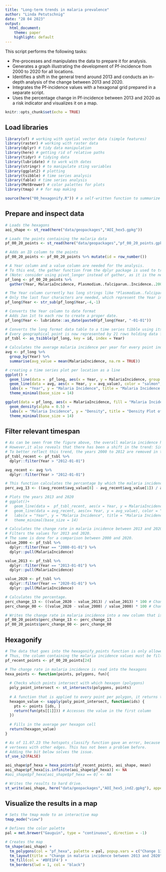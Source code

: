 ```yaml
---
title: "Long-term trends in malaria prevalence"
author: "Linda Petutschnig"
date: "28 04 2023"
output: 
  html_document:
    theme: paper
    highlight: default
---
```


This script performs the following tasks:

- Pre-processes and manipulates the data to prepare it for analysis.
- Generates a graph illustrating the development of Pf-incidence from 2000 to 2020 for all locations.
- Identifies a shift in the general trend around 2013 and conducts an in-depth analysis of the change between 2013 and 2020.
- Integrates the Pf-incidence values with a hexagonal grid prepared in a separate script.
- Uses the percentage change in Pf-incidence between 2013 and 2020 as a risk indicator and visualizes it on a map.

```r
knitr::opts_chunk$set(echo = TRUE)
```

## Load libraries

```r

library(sf) # working with spatial vector data (simple features)
library(raster) # working with raster data
library(dplyr) # tidy data manipulation
library(here) # getting rid of relative paths
library(tidyr) # tidying data
library(lubridate) # to work with dates
library(stringr) # to manipulate sting variables
library(ggplot2) # plotting
library(tsibble) # time series analysis
library(fable) # time series analysis
library(MetBrewer) # color palettes for plots
library(tmap) # # for map making

source(here("00_hexagonify.R")) # a self-written function to summarize raster cells or points into hexagonal polygons

```

## Prepare and inspect data

```r

# Loads the hexagons
aoi_shape <- st_read(here("data/geopackages","AOI_hex5.gpkg"))

# Loads the points containing the malaria data
pf_00_20_points <- st_read(here("data/geopackages","pf_00_20_points.gpkg"))

# Adds an ID column to the points
pf_00_20_points <- pf_00_20_points %>% mutate(id = row_number())

# A Year column and a value column are needed for the analysis.
# To this end, the gather function from the dplyr package is used to transform the data from wide to long format.
# (Note: consider using pivot_longer instead of gather, as it is the new function with the same functionality.)
pf_long <- pf_00_20_points %>% 
  gather(Year, MalariaIncidence, Plasmodium..falciparum..Incidence..2000:X202206_Global_Pf_Incidence_Rate_2020) 

# The Year column currently has long strings like "Plasmodium..falciparum..Incidence..2000".
# Only the last four characters are needed, which represent the Year information. 
pf_long$Year <- str_sub(pf_long$Year,-4,-1)      

# Converts the Year column to date format
# Adds Jan 1st to each row to create a proper date.
pf_long$Year <- lubridate::as_date(paste0(pf_long$Year, "-01-01"))

# Converts the long format data table to a time series tibble using its "id" information added previosuly
# Every geographical point is now represented by 21 rows holding data for the years 2000 to 2020, sharing the same id.
pf_tsbl <- as_tsibble(pf_long, key = id, index = Year)

# Calculates the average malaria incidence per year for every point individually
avg <- pf_long %>%
  group_by(Year) %>% 
  summarise(avg_value = mean(MalariaIncidence, na.rm = TRUE))

# creating a time series plot per location as a line
ggplot() + 
  geom_line(data =  pf_long, aes(x = Year, y = MalariaIncidence, group =id), color = "darkseagreen", alpha = 0.1) +
  geom_line(data = avg, aes(x = Year, y = avg_value), color = "salmon", linewidth = 2) +
  labs(x = "Year", y = "Malaria Incidence", title = "Malaria Incidence Over Time") +
  theme_minimal(base_size = 14) 

ggplot(data = pf_long, aes(x = MalariaIncidence, fill = "Malaria Incidence")) +
  geom_density(alpha = 0.5) +
  labs(x = "Malaria Incidence", y = "Density", title = "Density Plot of Malaria Incidence") +
  theme_minimal(base_size = 14)

```

## Filter relevant timespan

```r

# As can be seen from the figure above, the overall malaria incidence has decreased drastically between 2000 and 2020. 
# However,it also reveals that there has been a shift in the trend: Since around 2013, numbers are not decreasing anymore. 
# To better reflect this trend, the years 2000 to 2012 are removed in the next step. 
pf_tsbl_recent <- pf_tsbl %>% 
  dplyr::filter(Year > "2012-01-01")

avg_recent <- avg %>% 
  dplyr::filter(Year > "2012-01-01") 

# This function calculates the percantage by which the malaria incidence value has changed from 2013 to 2020.
perc_avg_13 <- ((avg_recent$avg_value[8] - avg_recent$avg_value[1]) / avg_recent$avg_value[1]) * 100

# Plots the years 2013 and 2020
# ggplot()+ 
#   geom_line(data =  pf_tsbl_recent, aes(x = Year, y = MalariaIncidence, group =id), color = "darkseagreen", alpha = 0.1) +
#   geom_line(data = avg_recent, aes(x= Year, y = avg_value), color = "salmon", linewidth = 2) +
#   labs(x = "Year", y = "Malaria Incidence", title = "Malaria Incidence change since 2013") +
#   theme_minimal(base_size = 14) 

# Calculates the change rate in malaria incidence between 2013 and 2020 in every individual location.
# Filters the values for 2013 and 2020.
# The same is done for a comparison between 2000 and 2020. 
value_2000 <- pf_tsbl %>% 
  dplyr::filter(Year == "2000-01-01") %>% 
  dplyr::pull(MalariaIncidence)

value_2013 <- pf_tsbl %>% 
  dplyr::filter(Year == "2013-01-01") %>% 
  dplyr::pull(MalariaIncidence)

value_2020 <- pf_tsbl %>% 
  dplyr::filter(Year == "2020-01-01") %>% 
  dplyr::pull(MalariaIncidence)

# Calculates the percentage.
perc_change_13 <- ((value_2020 - value_2013) / value_2013) * 100 # Change between 2013 and 2020
perc_change_00 <- ((value_2020 - value_2000) / value_2000) * 100 # Change between 2000 and 2020

# Writes the change rate in malaria incidence into a new column that is added to pf_00_20_points
pf_00_20_points$perc_change_13 <- perc_change_13
pf_00_20_points$perc_change_00 <- perc_change_00

```

## Hexagonify

```r

# The data that goes into the hexagonify_points function is only allowed to have one column with values (in addition to the geometry column).
# Thus, the column containing the malaria incidence values must be filtered first.
pf_recent_points <- pf_00_20_points[24]

# The change rate in malaria incidence is read into the hexagons
hexa_points <- function(points, polygons, fun){
  
  # Checks which points intersect with which hexagon (polygons)
  poly_point_intersect <- st_intersects(polygons, points)
  
  # A function that is applied to every point per polygon, it returns the mean of all point values in the polygons 
  hexagon_value <- sapply(poly_point_intersect, function(ids) {
    pts <- points [ids, ]
    return(fun(pts[[1]])) # Accesses the value in the first column
  })
  
  # Fills in the average per hexagon cell 
  return(hexagon_value)
}

# As of 11.07.23 the hotspots_classify function gave an error, because in the just loaded dataset, some edges have duplicate
# vertexes with other edges. This has not been a problem before. 
# Adding the bit below solves the issue. 
sf_use_s2(FALSE)

aoi_shape$pf_hexa = hexa_points(pf_recent_points, aoi_shape, mean)
aoi_shape$pf_hexa[is.infinite(aoi_shape$pf_hexa)] <- NA     
#aoi_shape$pf_hexa[aoi_shape$pf_hexa == 0] <- NA

# Writes the results to hard drive.
st_write(aoi_shape, here("data/geopackages","AOI_hex5_ind2.gpkg"), append = FALSE)

```

## Visualize the results in a map
```r

# Sets the tmap mode to an interactive map
tmap_mode("view")

# Defines the color palette
pal = met.brewer("Gauguin", type = "continuous", direction = -1)

# Creates the map 
tm_shape(aoi_shape) +
  tm_polygons(col = "pf_hexa", palette = pal, popup.vars = c("Change 13-20: "="pf_hexa", id = "h3_index")) +
  tm_layout(title = "Change in malaria incidence between 2013 and 2020") + 
  tm_fill(col = '#BFE1F4') + 
  tm_borders(lwd = 1, col = "black")  

```


